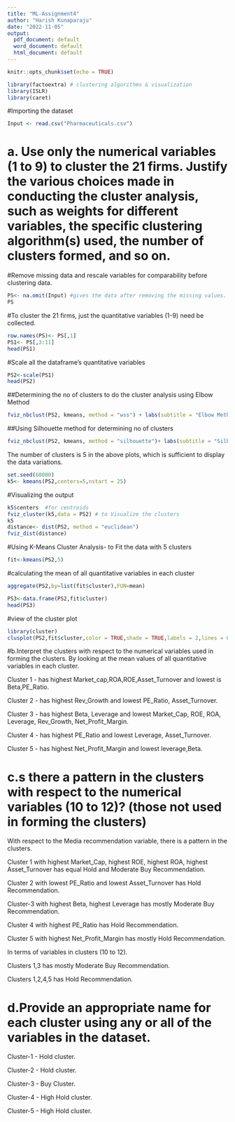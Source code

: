 ```yaml
---
title: "ML-Assignment4"
author: "Harish Kunaparaju"
date: "2022-11-05"
output:
  pdf_document: default
  word_document: default
  html_document: default
---
```


```r
knitr::opts_chunk$set(echo = TRUE)
```

```r
library(factoextra) # clustering algorithms & visualization
library(ISLR)
library(caret)
```

#Importing the dataset
```r
Input <- read.csv("Pharmaceuticals.csv")
```

# a. Use only the numerical variables (1 to 9) to cluster the 21 firms. Justify the various choices made in conducting the cluster analysis, such as weights for different variables, the specific clustering algorithm(s) used, the number of clusters formed, and so on.

#Remove missing data and rescale variables for comparability before clustering data.
```r
PS<- na.omit(Input) #gives the data after removing the missing values.
PS
```

#To cluster the 21 firms, just the quantitative variables (1-9) need be collected.
```r
row.names(PS)<- PS[,1]
PS1<- PS[,3:11]
head(PS1)
```

#Scale all the dataframe's quantitative variables
```r
PS2<-scale(PS1)
head(PS2)
```

##Determining the no of clusters to do the cluster analysis using Elbow Method
```r
fviz_nbclust(PS2, kmeans, method = "wss") + labs(subtitle = "Elbow Method")
```

##Using Silhouette method for determining no of clusters
```r
fviz_nbclust(PS2, kmeans, method = "silhouette")+ labs(subtitle = "Silhouette Method")
```

The number of clusters is 5 in the above plots, which is sufficient to display the data 
variations.

```r
set.seed(60000)
k5<- kmeans(PS2,centers=5,nstart = 25) 
```

#Visualizing the output
```r
k5$centers  #for centroids
fviz_cluster(k5,data = PS2) # to Visualize the clusters
k5
distance<- dist(PS2, method = "euclidean")
fviz_dist(distance)
```
#Using K-Means Cluster Analysis-  to Fit the data with 5 clusters
```r
fit<-kmeans(PS2,5)
```

#calculating the mean of all quantitative variables in each cluster
```r
aggregate(PS2,by=list(fit$cluster),FUN=mean)
```

```r
PS3<-data.frame(PS2,fit$cluster)
head(PS3)
```

#view of the cluster plot
```r
library(cluster)
clusplot(PS2,fit$cluster,color = TRUE,shade = TRUE,labels = 2,lines = 0)
```


#b.Interpret the clusters with respect to the numerical variables used in forming the clusters.
By looking at the mean values of all quantitative variables in each cluster.

Cluster 1 - has highest Market_cap,ROA,ROE,Asset_Turnover and lowest is Beta,PE_Ratio.

Cluster 2 - has highest Rev_Growth and lowest PE_Ratio, Asset_Turnover.

Cluster 3 - has highest Beta, Leverage and lowest Market_Cap, ROE, ROA, Leverage, Rev_Growth, Net_Profit_Margin.

Cluster 4 - has highest PE_Ratio and lowest Leverage, Asset_Turnover.

Cluster 5 - has highest Net_Profit_Margin and lowest leverage,Beta. 

# c.s there a pattern in the clusters with respect to the numerical variables (10 to 12)? (those not used in forming the clusters)  
With respect to the Media recommendation variable, there is a pattern in the clusters.

Cluster 1 with highest Market_Cap, highest ROE, highest ROA, highest Asset_Turnover has equal Hold and Moderate Buy Recommendation.

Cluster 2 with lowest PE_Ratio and lowest Asset_Turnover has Hold Recommendation.

Cluster-3 with highest Beta, highest Leverage has mostly Moderate Buy Recommendation.

Cluster 4 with highest PE_Ratio has Hold Recommendation.

Cluster 5 with highest Net_Profit_Margin has mostly Hold Recommendation.

In terms of variables in clusters (10 to 12).

Clusters 1,3 has mostly Moderate Buy Recommendation.

Clusters 1,2,4,5 has Hold Recommendation.

# d.Provide an appropriate name for each cluster using any or all of the variables in the dataset. 

Cluster-1 - Hold cluster.

Cluster-2 - Hold cluster.

Cluster-3 - Buy Cluster.

Cluster-4 - High Hold cluster.

Cluster-5 - High Hold cluster.
